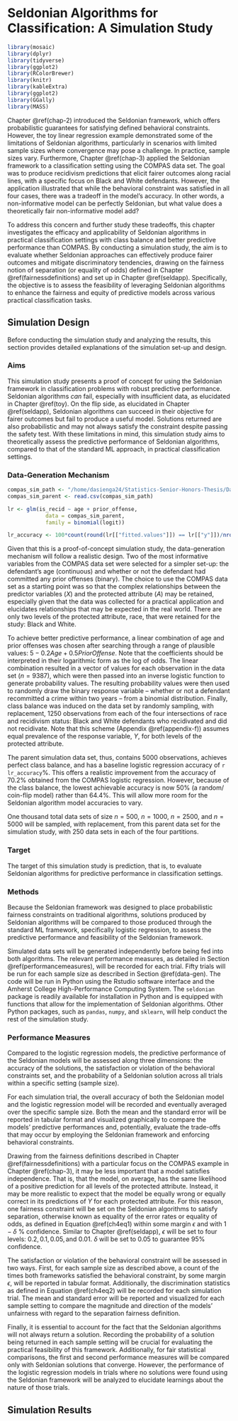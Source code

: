 # Seldonian Algorithms for Classification: A Simulation Study {#chap-4}

```r
library(mosaic)
library(dplyr)
library(tidyverse)
library(ggplot2)
library(RColorBrewer)
library(knitr)
library(kableExtra)
library(ggplot2)
library(GGally)
library(MASS)
```

Chapter \@ref(chap-2) introduced the Seldonian framework, which offers probabilistic guarantees for satisfying defined behavioral constraints. However, the toy linear regression example demonstrated some of the limitations of Seldonian algorithms, particularly in scenarios with limited sample sizes where convergence may pose a challenge. In practice, sample sizes vary. Furthermore, Chapter \@ref(chap-3) applied the Seldonian framework to a classification setting using the COMPAS data set. The goal was to produce recidivism predictions that elicit fairer outcomes along racial lines, with a specific focus on Black and White defendants. However, the application illustrated that while the behavioral constraint was satisfied in all four cases, there was a tradeoff in the model's accuracy. In other words, a non-informative model can be perfectly Seldonian, but what value does a theoretically fair non-informative model add?

To address this concern and further study these tradeoffs, this chapter investigates the efficacy and applicability of Seldonian algorithms in practical classification settings with class balance and better predictive performance than COMPAS. By conducting a simulation study, the aim is to evaluate whether Seldonian approaches can effectively produce fairer outcomes and mitigate discriminatory tendencies, drawing on the fairness notion of separation (or equality of odds) defined in Chapter \@ref(fairnessdefinitions) and set up in Chapter \@ref(seldapp). Specifically, the objective is to assess the feasibility of leveraging Seldonian algorithms to enhance the fairness and equity of predictive models across various practical classification tasks.

## Simulation Design {#sim-design}

Before conducting the simulation study and analyzing the results, this section provides detailed explanations of the simulation set-up and design. 

### Aims

This simulation study presents a proof of concept for using the Seldonian framework in classification problems with robust predictive performance. Seldonian algorithms $\textit{can}$ fail, especially with insufficient data, as elucidated in Chapter \@ref(toy). On the flip side, as elucidated in Chapter \@ref(seldapp), Seldonian algorithms can succeed in their objective for fairer outcomes but fail to produce a useful model. Solutions returned are also probabilistic and may not always satisfy the constraint despite passing the safety test. With these limitations in mind, this simulation study aims to theoretically assess the predictive performance of Seldonian algorithms, compared to that of the standard ML approach, in practical classification settings. 

### Data-Generation Mechanism {#data-gen} 

```r
compas_sim_path <- "/home/dasienga24/Statistics-Senior-Honors-Thesis/Data Sets/COMPAS/compas_sim.csv"
compas_sim_parent <- read.csv(compas_sim_path)

lr <- glm(is_recid ~ age + prior_offense,
            data = compas_sim_parent,
            family = binomial(logit))

lr_accuracy <- 100*count(round(lr[["fitted.values"]]) == lr[["y"]])/nrow(compas_sim_parent)
```

Given that this is a proof-of-concept simulation study, the data-generation mechanism will follow a realistic design. Two of the most informative variables from the COMPAS data set were selected for a simpler set-up: the defendant's age (continuous) and whether or not the defendant had committed any prior offenses (binary). The choice to use the COMPAS data set as a starting point was so that the complex relationships between the predictor variables ($X$) and the protected attribute ($A$) may be retained, especially given that the data was collected for a practical application and elucidates relationships that may be expected in the real world. There are only two levels of the protected attribute, race, that were retained for the study: Black and White. 

To achieve better predictive performance, a linear combination of age and prior offenses was chosen after searching through a range of plausible values: $5  - 0.2 \textit{Age} + 0.5 \textit{PriorOffense}$. Note that the coefficients should be interpreted in their logarithmic form as the log of odds. The linear combination resulted in a vector of values for each observation in the data set ($n = 9387$), which were then passed into an inverse logistic function to generate probability values. The resulting probability values were then used to randomly draw the binary response variable -- whether or not a defendant recommitted a crime within two years -- from a binomial distribution. Finally, class balance was induced on the data set by randomly sampling, with replacement, 1250 observations from each of the four intersections of race and recidivism status: Black and White defendants who recidivated and did not recidivate. Note that this scheme (Appendix \@ref(appendix-f)) assumes equal prevalence of the response variable, $Y$, for both levels of the protected attribute. 

The parent simulation data set, thus, contains 5000 observations, achieves perfect class balance, and has a baseline logistic regression accuracy of `r lr_accuracy`%. This offers a realistic improvement from the accuracy of 70.2% obtained from the COMPAS logistic regression. However, because of the class balance, the lowest achievable accuracy is now 50% (a random/ coin-flip model) rather than 64.4%. This will allow more room for the Seldonian algorithm model accuracies to vary. 

One thousand total data sets of size $n = 500$, $n = 1000$, $n = 2500$, and $n = 5000$ will be sampled, with replacement, from this parent data set for the simulation study, with 250 data sets in each of the four partitions. 

### Target

The target of this simulation study is prediction, that is, to evaluate Seldonian algorithms for predictive performance in classification settings. 

### Methods

Because the Seldonian framework was designed to place probabilistic fairness constraints on traditional algorithms, solutions produced by Seldonian algorithms will be compared to those produced through the standard ML framework, specifically logistic regression, to assess the predictive performance and feasibility of the Seldonian framework.

Simulated data sets will be generated independently before being fed into both algorithms. The relevant performance measures, as detailed in Section \@ref(performancemeasures), will be recorded for each trial. Fifty trials will be run for each sample size as described in Section \@ref(data-gen). The code will be run in Python using the Rstudio software interface and the Amherst College High-Performance Computing System. The `seldonian` package is readily available for installation in Python and is equipped with functions that allow for the implementation of Seldonian algorithms. Other Python packages, such as `pandas`, `numpy`, and `sklearn`, will help conduct the rest of the simulation study. 


### Performance Measures {#performancemeasures}

Compared to the logistic regression models, the predictive performance of the Seldonian models will be assessed along three dimensions: the accuracy of the solutions, the satisfaction or violation of the behavioral constraints set, and the probability of a Seldonian solution across all trials within a specific setting (sample size).

For each simulation trial, the overall accuracy of both the Seldonian model and the logistic regression model will be recorded and eventually averaged over the specific sample size. Both the mean and the standard error will be reported in tabular format and visualized graphically to compare the models' predictive performances and, potentially, evaluate the trade-offs that may occur by employing the Seldonian framework and enforcing behavioral constraints.

Drawing from the fairness definitions described in Chapter \@ref(fairnessdefinitions) with a particular focus on the COMPAS example in Chapter \@ref(chap-3), it may be less important that a model satisfies independence. That is, that the model, on average, has the same likelihood of a positive prediction for all levels of the protected attribute. Instead, it may be more realistic to expect that the model be equally wrong or equally correct in its predictions of $Y$ for each protected attribute. For this reason, one fairness constraint will be set on the Seldonian algorithms to satisfy separation, otherwise known as equality of the error rates or equality of odds, as defined in Equation \@ref(ch4eq1) within some margin $\epsilon$ and with $1 - \delta$ % confidence. Similar to Chapter \@ref(seldapp), $\epsilon$ will be set to four levels: $0.2, 0.1, 0.05, \text{and } 0.01$. $\delta$ will be set to $0.05$ to guarantee 95% confidence. 

\begin{equation}
\label{ch4eq1}
g(\theta): abs[(FPR | \text{A = a} - FPR | \text{A = b}) + (FNR | \text{A = a} - FNR | \text{A = b})] - \epsilon.
\end{equation}

The satisfaction or violation of the behavioral constraint will be assessed in two ways. First, for each sample size as described above, a count of the times both frameworks satisfied the behavioral constraint, by some margin $\epsilon$, will be reported in tabular format. Additionally, the discrimination statistics as defined in Equation \@ref(ch4eq2) will be recorded for each simulation trial. The mean and standard error will be reported and visualized for each sample setting to compare the magnitude and direction of the models' unfairness with regard to the separation fairness definition.

\begin{equation}
\label{ch4eq2}
d(\theta) = abs[(FPR | \text{A = a} - FPR | \text{A = b}) + (FNR | \text{A = a} - FNR | \text{A = b})]
\end{equation}

Finally, it is essential to account for the fact that the Seldonian algorithms will not always return a solution. Recording the probability of a solution being returned in each sample setting will be crucial for evaluating the practical feasibility of this framework. Additionally, for fair statistical comparisons, the first and second performance measures will be compared only with Seldonian solutions that converge. However, the performance of the logistic regression models in trials where no solutions were found using the Seldonian framework will be analyzed to elucidate learnings about the nature of those trials. 

## Simulation Results {#sim-results}



